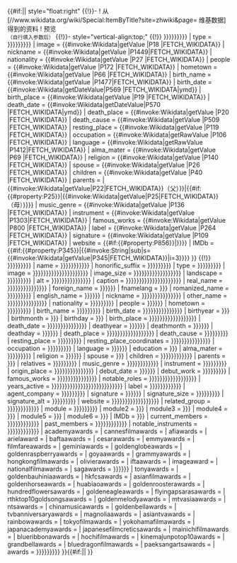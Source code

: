 {{#if:{{REVISIONID}}||{{TableStart}} style="float:right"
{{!}}-
! 从[//www.wikidata.org/wiki/Special:ItemByTitle?site=zhwiki&page={{PAGENAMEE}} 维基数据]得到的资料
! 预览<br /><small>（自行填入参数后）</small>
{{!}}- style="vertical-align:top;"
{{!}}
{{藝人
| name                      = {{{name|{{{subject_name|{{{名字|{{{姓名|{{PAGENAMEBASE}}}}}}}}}}}}}}
| type                      = {{{type|{{{類型|{{{类型|{{{Background|艺人}}}}}}}}}}}}
| image                     = {{#invoke:Wikidata|getValue    |P18  |FETCH_WIKIDATA}}
| nickname                  = {{#invoke:Wikidata|getValue    |P1449|FETCH_WIKIDATA}}
| nationality               = {{#invoke:Wikidata|getValue    |P27  |FETCH_WIKIDATA}}
| people                    = {{#invoke:Wikidata|getValue    |P172 |FETCH_WIKIDATA}}
| hometown                  = {{#invoke:Wikidata|getValue    |P66  |FETCH_WIKIDATA}}
| birth_name                = {{#invoke:Wikidata|getValue    |P1477|FETCH_WIKIDATA}}
| birth_date                = {{#invoke:Wikidata|getDateValue|P569 |FETCH_WIKIDATA|ymd}}
| birth_place               = {{#invoke:Wikidata|getValue    |P19  |FETCH_WIKIDATA}}
| death_date                = {{#invoke:Wikidata|getDateValue|P570 |FETCH_WIKIDATA|ymd}}
| death_place               = {{#invoke:Wikidata|getValue    |P20  |FETCH_WIKIDATA}}
| death_cause               = {{#invoke:Wikidata|getValue    |P509 |FETCH_WIKIDATA}}
| resting_place             = {{#invoke:Wikidata|getValue    |P119 |FETCH_WIKIDATA}}
| occupation                = {{#invoke:Wikidata|getRawValue |P106 |FETCH_WIKIDATA}}
| language                  = {{#invoke:Wikidata|getRawValue |P1412|FETCH_WIKIDATA}}
| alma_mater                = {{#invoke:Wikidata|getValue    |P69  |FETCH_WIKIDATA}}
| religion                  = {{#invoke:Wikidata|getValue    |P140 |FETCH_WIKIDATA}}
| spouse                    = {{#invoke:Wikidata|getValue    |P26  |FETCH_WIKIDATA}}
| children                  = {{#invoke:Wikidata|getValue    |P40  |FETCH_WIKIDATA}}
| parents                   = {{Unbulleted list|{{#if:{{#property:P22}}|{{#invoke:Wikidata|getValue|P22|FETCH_WIKIDATA}}（父）}}|{{#if:{{#property:P25}}|{{#invoke:Wikidata|getValue|P25|FETCH_WIKIDATA}}（母）}}}}
| music_genre               = {{#invoke:Wikidata|getValue    |P136 |FETCH_WIKIDATA}}
| instrument                = {{#invoke:Wikidata|getValue    |P1303|FETCH_WIKIDATA}}
| famous_works              = {{#invoke:Wikidata|getValue    |P800 |FETCH_WIKIDATA}}
| label                     = {{#invoke:Wikidata|getValue    |P264 |FETCH_WIKIDATA}}
| signature                 = {{#invoke:Wikidata|getValue    |P109 |FETCH_WIKIDATA}}
| website                   = {{#if:{{#property:P856}}|{{URL|{{#invoke:Wikidata|getValue|P856|FETCH_WIKIDATA}}}}}}
| IMDb                      = {{#if:{{#property:P345}}|{{#invoke:String|sub|s={{#invoke:Wikidata|getValue|P345|FETCH_WIKIDATA}}|i=3}}}}
}}
{{!}}
}}{{藝人
| honorific_prefix          = {{{honorific prefix|{{{honorific_prefix|{{{前缀尊称|{{{前綴尊稱|}}}}}}}}}}}}
| name                      = {{{name|{{{subject_name|{{{名字|{{{姓名|{{PAGENAMEBASE}}}}}}}}}}}}}}
| honorific_suffix          = {{{honorific suffix|{{{honorific_suffix|{{{后缀尊称|{{{後綴尊稱|}}}}}}}}}}}}
| type                      = {{{type|{{{類型|{{{类型|{{{Background|艺人}}}}}}}}}}}}
| image                     = {{{image|{{{imagename|{{{image_name|{{{Img|{{{圖片|{{{图片|{{{圖像|{{{图像|}}}}}}}}}}}}}}}}}}}}}}}}
| image_size                = {{{imagesize|{{{image_size|{{{Img_size|{{{圖片尺寸|{{{图片尺寸|{{{圖像大小|{{{图像大小|}}}}}}}}}}}}}}}}}}}}}
| landscape                 = {{{Landscape|{{{landscape|{{{補正|{{{补正|}}}}}}}}}}}}
| alt                       = {{{Img_alt|{{{alt|{{{圖片替代|{{{图片替代|{{{圖像替代|{{{图像替代|}}}}}}}}}}}}}}}}}}
| caption                   = {{{caption|{{{imagecaption|{{{image_caption|{{{Img_capt|{{{圖片簡介|{{{图片简介|{{{圖像說明|{{{图像说明|}}}}}}}}}}}}}}}}}}}}}}}}
| real_name                 = {{{realname|{{{real_name|{{{Real_name|{{{full name|{{{本名|{{{原名|}}}}}}}}}}}}}}}}}}
| foreign_name              = {{{foreignname|{{{foreign_name|{{{外文名|}}}}}}}}}
| fnamelang                 = {{{fnamelang|{{{外文|}}}}}}
| romanized_name            = {{{romanizedname|{{{romanized_name|{{{羅馬拼音|{{{罗马拼音|}}}}}}}}}}}}
| english_name              = {{{englishname|{{{english_name|{{{英文名|}}}}}}}}}
| nickname                  = {{{nickname|{{{Alias|{{{暱稱|{{{綽號|{{{绰号|{{{昵称|}}}}}}}}}}}}}}}}}}
| other_name                = {{{othername|{{{other_name|{{{别名|{{{別名|{{{其他藝名|{{{其他艺名|}}}}}}}}}}}}}}}}}}
| nationality               = {{{nationality|{{{country|{{{國籍|{{{国籍|}}}}}}}}}}}}
| people                    = {{{people|{{{nation|{{{民族|}}}}}}}}}
| hometown                  = {{{hometown|{{{register|{{{籍貫|{{{籍贯|}}}}}}}}}}}}
| birth_name                = {{{birthname|{{{birth_name|{{{Birth_name|{{{出生名|}}}}}}}}}}}}
| birth_date                = {{{birthdate|{{{birth_date|{{{date_of_birth|{{{birth date|{{{Born|{{{出生日期|}}}}}}}}}}}}}}}}}}
| birthyear                 = {{{birthyear|{{{生年|}}}}}}
| birthmonth                = {{{birthmonth|{{{生月|}}}}}}
| birthday                  = {{{birthday|{{{生日|}}}}}}
| birth_place               = {{{birthplace|{{{birth_place|{{{place_of_birth|{{{location|{{{出生地點|{{{出生地|{{{出生地点|}}}}}}}}}}}}}}}}}}}}}
| death_date                = {{{deathdate|{{{death_date|{{{date_of_death|{{{end date|{{{Died|{{{逝世日期|}}}}}}}}}}}}}}}}}}
| deathyear                 = {{{deathyear|{{{歿年|{{{殁年|}}}}}}}}}
| deathmonth                = {{{deathmonth|{{{歿月|{{{殁月|}}}}}}}}}
| deathday                  = {{{deathday|{{{歿日|{{{殁日|}}}}}}}}}
| death_place               = {{{deathplace|{{{death_place|{{{place_of_death|{{{endplace|{{{逝世地點|{{{死亡地|{{{逝世地点|}}}}}}}}}}}}}}}}}}}}}
| death_cause               = {{{deathcause|{{{death_cause|{{{cause_of_death|{{{死因|}}}}}}}}}}}}
| resting_place             = {{{resting place|{{{resting_place|{{{restingplace|{{{墓地|}}}}}}}}}}}}
| resting_place_coordinates = {{{resting place coordinates|{{{resting_place_coordinates|{{{restingplacecoordinates|{{{墓地坐标|{{{墓地坐標|{{{墓地座標|}}}}}}}}}}}}}}}}}}
| occupation                = {{{occupation|{{{Occupation|{{{職業|{{{职业|}}}}}}}}}}}}
| language                  = {{{language|{{{語言|{{{语言|}}}}}}}}}
| education                 = {{{education|{{{教育程度|}}}}}}
| alma_mater                = {{{almamater|{{{alma_mater|{{{alma mater|{{{母校|}}}}}}}}}}}}
| religion                  = {{{religion|{{{宗教信仰|{{{信仰|}}}}}}}}}
| spouse                    = {{{spouse|{{{配偶|}}}}}}
| children                  = {{{children|{{{child|{{{儿女|{{{兒女|{{{子女|}}}}}}}}}}}}}}}
| parents                   = {{{parents|{{{父母|}}}}}}
| relatives                 = {{{relations|{{{relatives|{{{亲属|{{{親屬|}}}}}}}}}}}}
| music_genre               = {{{musicgenre|{{{music_genre|{{{Genre|{{{音樂類型|{{{音乐类型|}}}}}}}}}}}}}}}
| instrument                = {{{instrument|{{{Instrument|{{{演奏樂器|{{{演奏乐器|}}}}}}}}}}}}
| origin_place              = {{{originplace|{{{origin_place|{{{Origin|{{{出身地|{{{出道地點|{{{出道地点|}}}}}}}}}}}}}}}}}}
| debut_date                = {{{debutdate|{{{debut_date|{{{出道日期|}}}}}}}}}
| debut_work                = {{{debutwork|{{{debut_work|{{{出道作|{{{出道作品|}}}}}}}}}}}}
| famous_works              = {{{famousworks|{{{famous_works|{{{famouswork|{{{famous_work|{{{代表作|{{{代表作品|}}}}}}}}}}}}}}}}}}
| notable_roles             = {{{notableroles|{{{notable_roles|{{{notablerole|{{{notable_role|{{{notable role|{{{出名角色|{{{著名角色|}}}}}}}}}}}}}}}}}}}}}
| years_active              = {{{year|{{{yearactive|{{{year_active|{{{yearsactive|{{{years_active|{{{Years_active|{{{活動時期|{{{活动时期|{{{活躍年代|{{{活跃年代|}}}}}}}}}}}}}}}}}}}}}}}}}}}}}}
| label                     = {{{label|{{{Label|{{{recordlabel|{{{record_label|{{{唱片公司|}}}}}}}}}}}}}}}
| agent_company             = {{{agentcompany|{{{agent_company|{{{經紀公司|{{{经纪公司|}}}}}}}}}}}}
| signature                 = {{{signature|{{{签名|{{{簽名|}}}}}}}}}
| signature_size            = {{{signature size|{{{signature_size|{{{签名大小|{{{簽名大小|}}}}}}}}}}}}
| signature_alt             = {{{signature alt|{{{signature_alt|{{{签名替代|{{{簽名替代|}}}}}}}}}}}}
| website                   = {{{website|{{{homepage|{{{URL|{{{官方網站|{{{官方网站|{{{網站|{{{网站|}}}}}}}}}}}}}}}}}}}}}
| related_group             = {{{relatedgroup|{{{related_group|{{{Associated_acts|{{{相關團體|{{{相关团体|}}}}}}}}}}}}}}}
| module                    = {{{misc|{{{module|{{{misc1|{{{module1|}}}}}}}}}}}}
| module2                   = {{{misc2|{{{module2|}}}}}}
| module3                   = {{{misc3|{{{module3|}}}}}}
| module4                   = {{{misc4|{{{module4|}}}}}}
| module5                   = {{{misc5|{{{module5|}}}}}}
| module6                   = {{{misc6|{{{module6|}}}}}}
| IMDb                      = {{{IMDb|{{{imdb|}}}}}}
| current_members           = {{{currentmembers|{{{current_members|{{{Current_members|{{{現任成員|{{{现任成员|}}}}}}}}}}}}}}}
| past_members              = {{{pastmembers|{{{past_members|{{{Past_members|{{{過往成員|{{{过往成员|}}}}}}}}}}}}}}}
| notable_instruments       = {{{notableinstruments|{{{notable_instruments|{{{Notable_instruments|{{{著名乐器|{{{著名樂器|}}}}}}}}}}}}}}}
| academyawards             = {{{academyawards|}}}
| cannesfilmawards          = {{{cannesfilmawards|}}}
| afiawards                 = {{{afiawards|}}}
| arielaward                = {{{arielaward|}}}
| baftaawards               = {{{baftaawards|}}}
| cesarawards               = {{{cesarawards|}}}
| emmyawards                = {{{emmyawards|}}}
| filmfareawards            = {{{filmfareawards|}}}
| geminiawards              = {{{geminiawards|}}}
| goldenglobeawards         = {{{goldenglobeawards|}}}
| goldenraspberryawards     = {{{goldenraspberryawards|}}}
| goyaawards                = {{{goyaawards|}}}
| grammyawards              = {{{grammyawards|}}}
| hongkongfilmawards        = {{{hongkongfilmawards|}}}
| olivierawards             = {{{olivierawards|}}}
| iftaawards                = {{{iftaawards|}}}
| imageaward                = {{{imageaward|}}}
| nationalfilmawards        = {{{nationalfilmawards|}}}
| sagawards                 = {{{screenactorsguildawards|{{{screenactorguildsawards|{{{sagawards|}}}}}}}}}
| tonyawards                = {{{tonyawards|}}}
| goldenbauhiniaawards      = {{{goldenbauhiniaawards|}}}
| hkfcsawards               = {{{hkfcsawards|}}}
| asianfilmawards           = {{{asianfilmawards|}}}
| goldenhorseawards         = {{{goldenhorseawards|}}}
| huabiaoawards             = {{{huabiaoawards|}}}
| goldenroosterawards       = {{{goldenroosterawards|}}}
| hundredflowersawards      = {{{hundredflowersawards|}}}
| goldeneagleawards         = {{{goldeneagleawards|}}}
| flyingapsarasawards       = {{{flyingapsarasawards|}}}
| rthktop10goldsongsawards  = {{{rthktop10goldsongsawards|}}}
| goldenmelodyawards        = {{{goldenmelodyawards|}}}
| mtvasiaawards             = {{{mtvasiaawards|}}}
| ntsawards                 = {{{ntsawards|}}}
| chinamusicawards          = {{{chinamusicawards|}}}
| goldenbellawards          = {{{goldenbellawards|}}}
| tvbanniversaryawards      = {{{tvbanniversaryawards|}}}
| magnoliaawards            = {{{magnoliaawards|}}}
| asiantvawards             = {{{asiantvawards|}}}
| rainbowawards             = {{{rainbowawards|}}}
| tokyofilmawards           = {{{tokyofilmawards|}}}
| yokohamafilmawards        = {{{yokohamafilmawards|}}}
| japanacademyawards        = {{{japanacademyawards|}}}
| japanesefilmcreticsawards = {{{japanesefilmcreticsawards|}}}
| mainichifilmawards        = {{{mainichifilmawards|}}}
| blueribbonawards          = {{{blueribbonawards|}}}
| hochifilmawards           = {{{hochifilmawards|}}}
| kinemajunpotop10awards    = {{{kinemajunpotop10awards|}}}
| grandbellawards           = {{{grandbellawards|}}}
| bluedragonfilmawards      = {{{bluedragonfilmawards|}}}
| paeksangartsawards        = {{{paeksangartsawards|}}}
| awards                    = {{{awards|{{{award|{{{獎項|{{{奖项|}}}}}}}}}}}}
}}{{#if:{{REVISIONID}}||<nowiki/>
{{TableEnd}}}}<noinclude>
{{模板文档}}
</noinclude>